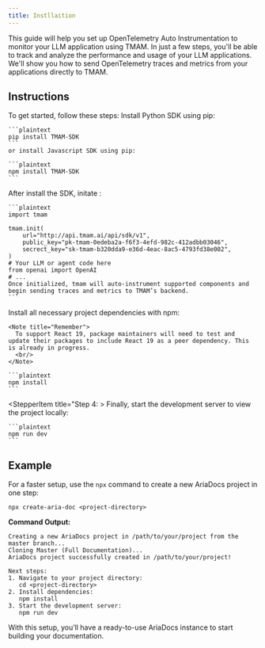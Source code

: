 ```yaml
---
title: Instllaition
---
```


This guide will help you set up OpenTelemetry Auto Instrumentation to monitor your LLM application using TMAM. In just a few steps, you'll be able to track and analyze the performance and usage of your LLM applications. We'll show you how to send OpenTelemetry traces and metrics from your applications directly to TMAM.


## Instructions
To get started, follow these steps:
<Stepper>
  <StepperItem title="Step 1: Install Python or Javascript SDK">
    Install Python SDK using pip:

    ```plaintext
    pip install TMAM-SDK
    ```
    or install Javascript SDK using pip:

    ```plaintext
    npm install TMAM-SDK
    ```
  </StepperItem>

  <StepperItem title="Step 2: Initialize TMAM in Your Application">
    After install the SDK, initate :

    ```plaintext
    import tmam

    tmam.init(
        url="http://api.tmam.ai/api/sdk/v1",
        public_key="pk-tmam-0edeba2a-f6f3-4efd-982c-412adbb03046",
        secrect_key="sk-tmam-b320dda9-e36d-4eac-8ac5-4793fd38e002",
    )
    # Your LLM or agent code here
    from openai import OpenAI
    # ...
    Once initialized, tmam will auto-instrument supported components and begin sending traces and metrics to TMAM’s backend.
    ```
  </StepperItem>

  <StepperItem title="Step 3: Visualize and Analyze">
    Install all necessary project dependencies with npm:

    <Note title="Remember">
      To support React 19, package maintainers will need to test and update their packages to include React 19 as a peer dependency. This is already in progress.
      <br/>
    </Note>

    ```plaintext
    npm install
    ```
  </StepperItem>

  <StepperItem title="Step 4: >
    Finally, start the development server to view the project locally:

    ```plaintext
    npm run dev
    ```
  </StepperItem>
</Stepper>

## Example

For a faster setup, use the `npx` command to create a new AriaDocs project in one step:

```plaintext
npx create-aria-doc <project-directory>
```

**Command Output:**

```plaintext
Creating a new AriaDocs project in /path/to/your/project from the master branch...
Cloning Master (Full Documentation)...
AriaDocs project successfully created in /path/to/your/project!

Next steps:
1. Navigate to your project directory:
   cd <project-directory>
2. Install dependencies:
   npm install
3. Start the development server:
   npm run dev
```

With this setup, you’ll have a ready-to-use AriaDocs instance to start building your documentation.